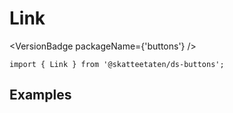 
<Meta of={LinkStories} />

# Link

<VersionBadge packageName={'buttons'} />

<DocIntro
  name="Link"
  url="https://www.skatteetaten.no/stilogtone/designsystemet/komponenter/link/"
/>

<Primary />

```tsx
import { Link } from '@skatteetaten/ds-buttons';
```

<Controls />

## Examples

<Canvas of={LinkStories.Examples} />
